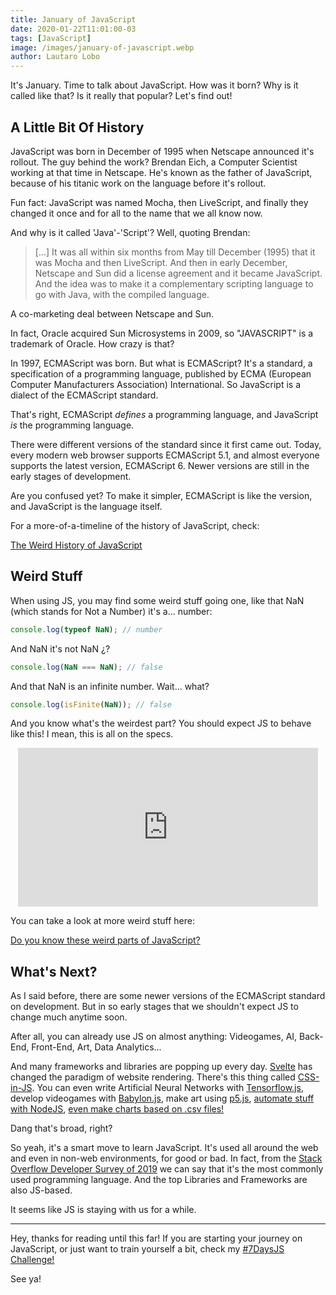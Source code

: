 ```yaml
---
title: January of JavaScript
date: 2020-01-22T11:01:00-03
tags: [JavaScript]
image: /images/january-of-javascript.webp
author: Lautaro Lobo
---
```


It's January. Time to talk about JavaScript. How was it born? Why is it called like that? Is it really that popular? Let's find out!

## A Little Bit Of History

JavaScript was born in December of 1995 when Netscape announced it's rollout. The guy behind the work? Brendan Eich, a Computer Scientist working at that time in Netscape. He's known as the father of JavaScript, because of his titanic work on the language before it's rollout.

Fun fact: JavaScript was named Mocha, then LiveScript, and finally they changed it once and for all to the name that we all know now.

And why is it called 'Java'-'Script'? Well, quoting Brendan:

> [...] It was all within six months from May till December (1995) that it was Mocha and then LiveScript. And then in early December, Netscape and Sun did a license agreement and it became JavaScript. And the idea was to make it a complementary scripting language to go with Java, with the compiled language.

A co-marketing deal between Netscape and Sun.

In fact, Oracle acquired Sun Microsystems in 2009, so "JAVASCRIPT" is a trademark of Oracle. How crazy is that?

In 1997, ECMAScript was born. But what is ECMAScript? It's a standard, a specification of a programming language, published by ECMA (European Computer Manufacturers Association) International. So JavaScript is a dialect of the ECMAScript standard.

That's right, ECMAScript _defines_ a programming language, and JavaScript _is_ the programming language.

There were different versions of the standard since it first came out. Today, every modern web browser supports ECMAScript 5.1, and almost everyone supports the latest version, ECMAScript 6. Newer versions are still in the early stages of development.

Are you confused yet? To make it simpler, ECMAScript is like the version, and JavaScript is the language itself.

For a more-of-a-timeline of the history of JavaScript, check:

[The Weird History of JavaScript](https://dev.to/codediodeio/the-weird-history-of-javascript-2bnb)

## Weird Stuff

When using JS, you may find some weird stuff going one, like that NaN (which stands for Not a Number) it's a... number:

```javascript
console.log(typeof NaN); // number
```

And NaN it's not NaN ¿?

```javascript
console.log(NaN === NaN); // false
```

And that NaN is an infinite number. Wait... what?

```javascript
console.log(isFinite(NaN)); // false
```

And you know what's the weirdest part? You should expect JS to behave like this! I mean, this is all on the specs.

<center>
  <a href="https://giphy.com/gifs/CDJo4EgHwbaPS">
    <iframe
      src="https://giphy.com/embed/CDJo4EgHwbaPS"
      width="480"
      height="254"
      frameBorder="0"
      class="giphy-embed"
      allowFullScreen
    ></iframe>
  </a>
</center>

You can take a look at more weird stuff here:

[Do you know these weird parts of JavaScript?](https://dev.to/qjlee/do-you-know-these-weird-parts-of-javascript-48pg)

## What's Next?

As I said before, there are some newer versions of the ECMAScript standard on development. But in so early stages that we shouldn't expect JS to change much anytime soon.

After all, you can already use JS on almost anything: Videogames, AI, Back-End, Front-End, Art, Data Analytics...

And many frameworks and libraries are popping up every day. [Svelte](https://svelte.dev/) has changed the paradigm of website rendering. There's this thing called [CSS-in-JS](https://cssinjs.org/?v=v10.0.3). You can even write Artificial Neural Networks with [Tensorflow.js](https://www.tensorflow.org/js), develop videogames with [Babylon.js](https://github.com/BabylonJS/Babylon.js), make art using [p5.js](https://p5js.org/), [automate stuff with NodeJS](https://medium.com/dailyjs/how-i-automated-my-job-with-node-js-94bf4e423017), [even make charts based on .csv files!](https://observablehq.com/@dakoop/learn-js-data)

Dang that's broad, right?

So yeah, it's a smart move to learn JavaScript. It's used all around the web and even in non-web environments, for good or bad. In fact, from the [Stack Overflow Developer Survey of 2019](https://insights.stackoverflow.com/survey/2019) we can say that it's the most commonly used programming language. And the top Libraries and Frameworks are also JS-based.

It seems like JS is staying with us for a while.

---

Hey, thanks for reading until this far! If you are starting your journey on JavaScript, or just want to train yourself a bit, check my [#7DaysJS Challenge!](https://lautarolobo.xyz/blog/7-days-of-js-factorial-and-average/)

See ya!

<script type="application/ld+json">
\{
 "@context": "https://schema.org", 
 "@type": "BlogPosting",
 "url": "https://lautarolobo.xyz/blog/january-of-javascript",
 "mainEntityOfPage": "https://lautarolobo.xyz/blog/january-of-javascript",
 "headline": "January of JavaScript",
 "alternativeHeadline": "JavaScript on January",
 "genre": "JavaScript", 
 "keywords": [
  "javascript", 
  "january", 
  "programming",
  "coding"
],  
 "wordcount": "617",
 "datePublished": "2019-01-17",
 "dateCreated": "2019-01-17",
 "dateModified": "2024-06-25",
 "description": "It's January, time to talk about JavaScript",
 "isFamilyFriendly": "true",
 "image": "https://imgsafe.org/image/5709e8ceba",
 "publisher": \{
  "@type": "Organization",
  "name": "Lautaro Jordan Lobo Ravarotto",
  "url": "https://lautarolobo.xyz",
  "logo": \{  
   "@type": "ImageObject",
   "author": "Lautaro Jordan Lobo Ravarotto",
   "url": "https://imgsafe.org/image/5709e8ceba.png"
   }
  },
 "author": \{
  "@type": "Person",
  "name": "Lautaro Jordan Lobo Ravarotto",
  "url": "https://lautarolobo.xyz",
  "email": "contact@lautarolobo.xyz",
  "birthDate": "2000-04-12",
  "gender": "male",
  "nationality": "Argentina",
  "alumniOf": \{
   "@type": "CollegeOrUniversity",
   "legalName": "National University of Córdoba",
   "sameAs": "https://en.wikipedia.org/wiki/National_University_of_C%C3%B3rdoba",
   "location": \{
    "@type": "Place",
    "sameAs": "http://unc.edu.ar",
    "name": "National University of Córdoba",
    "address": \{
      "@type": "PostalAddress",
      "streetAddress": "Av. Haya de la Torre s/n",
      "addressCountry": "Argentina",
      "addressLocality": "Córdoba",
      "postalCode": "5000" 
      }
     }
    }
   },
 "creator": \{
  "@type": "Person",
  "name": "Lautaro Jordan Lobo Ravarotto",
  "url": "https://lautarolobo.xyz",
  "email": "contact@lautarolobo.xyz",
  "birthDate": "2000-04-12",
  "gender": "male",
  "nationality": "Argentina",
  "alumniOf": \{
   "@type": "CollegeOrUniversity",
   "legalName": "National University of Córdoba",
   "sameAs": "https://en.wikipedia.org/wiki/National_University_of_C%C3%B3rdoba",
   "location": \{
    "@type": "Place",
    "sameAs": "http://unc.edu.ar",
    "name": "National University of Córdoba",
    "address": \{
      "@type": "PostalAddress",
      "streetAddress": "Av. Haya de la Torre s/n",
      "addressCountry": "Argentina",
      "addressLocality": "Córdoba",
      "postalCode": "5000" 
      }
     }
    }   
   }
  }
 }
},
</script>
